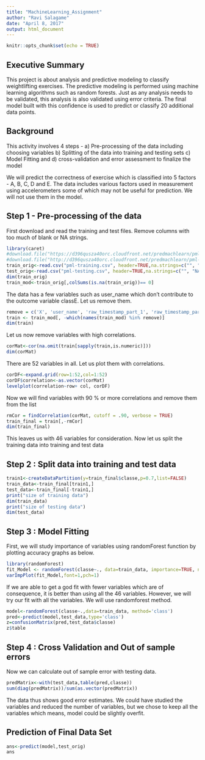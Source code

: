 ```yaml
---
title: "MachineLearning_Assignment"
author: "Ravi Salagame"
date: "April 8, 2017"
output: html_document
---
```


```r
knitr::opts_chunk$set(echo = TRUE)
```

## Executive Summary

   This project is about analysis and predictive modeling to classify weightlifting exercises. The predictive modeling is performed using machine learning algorithms such as random forests. Just as any analysis needs to be validated, this analysis is also validated using error criteria. The final model built with this confidence is used to predict or classify 20 additional data points. 
   
## Background 
   
  This activity involves 4 steps - a) Pre-processing of the data including choosing variables  b) Splitting of the data into training and testing sets c) Model Fitting and d) cross-validation and error assessment to finalize the model
  
  We will predict the correctness of exercise which is classified into 5 factors - A, B, C, D and E. The data includes various factors used in measurement using accelerometers some of which may not be useful for prediction. We will not use them in the model.
  
## Step 1 - Pre-processing of the data

First download and read the training and test files. Remove columns with too much of blank or NA strings. 

```r
library(caret)
#download.file("https://d396qusza40orc.cloudfront.net/predmachlearn/pml-training.csv", destfile = "./pml-training.csv")
#download.file("http://d396qusza40orc.cloudfront.net/predmachlearn/pml-testing.csv", destfile = "./pml-testing.csv")
train_orig<-read.csv("pml-training.csv", header=TRUE,na.strings=c("", "NA","NULL"))
test_orig<-read.csv("pml-testing.csv", header=TRUE,na.strings=c("", "NA","NULL"))
dim(train_orig)
train_mod<-train_orig[,colSums(is.na(train_orig))== 0]
```

The data has a few variables such as user_name which don't contribute to the outcome variable classE. Let us remove them.

```r
remove = c('X', 'user_name', 'raw_timestamp_part_1', 'raw_timestamp_part_2', 'cvtd_timestamp', 'new_window', 'num_window')
train <- train_mod[, -which(names(train_mod) %in% remove)]
dim(train)
```

Let us now remove variables with high correlations.

```r
corMat<-cor(na.omit(train[sapply(train,is.numeric)]))
dim(corMat)
```

There are 52 variables in all. Let us plot them with correlations.

```r
corDF<-expand.grid(row=1:52,col=1:52)
corDF$correlation<-as.vector(corMat)
levelplot(correlation~row+ col, corDF)
```

Now we will find variables with 90 % or more correlations and remove them from the list

```r
rmCor = findCorrelation(corMat, cutoff = .90, verbose = TRUE)
train_final = train[,-rmCor]
dim(train_final)
```

This leaves us with 46 variables for consideration. Now let us split the training data into training and test data

## Step 2 : Split data into training and test data

```r
train1<-createDataPartition(y=train_final$classe,p=0.7,list=FALSE)
train_data<-train_final[train1,]
test_data<-train_final[-train1,]
print("size of training data")
dim(train_data)
print("size of testing data")
dim(test_data)
```

## Step 3 : Model Fitting

 First, we will study importance of variables using randomForest function by plotting accuracy graphs as below.

```r
library(randomForest)
fit_Model <- randomForest(classe~., data=train_data, importance=TRUE, ntree=100)
varImpPlot(fit_Model,font=1,pch=1)
```

If we are able to get a god fit with fewer variables which are of consequence, it is better than using all the 46 variables. However, we will try our fit with all the variables. We will use randomforest method.

```r
model<-randomForest(classe~.,data=train_data, method='class')
pred<-predict(model,test_data,type='class')
z=confusionMatrix(pred,test_data$classe)
z$table
```

## Step 4 : Cross Validation and Out of sample errors

Now we can calculate out of sample error with testing data.

```r

predMatrix<-with(test_data,table(pred,classe))
sum(diag(predMatrix))/sum(as.vector(predMatrix))
```
The data thus shows good error estimates. We could have studied the variables and reduced the number of variables, but we chose to keep all the variables which means, model could be slightly overfit.

## Prediction of Final Data Set

```r
ans<-predict(model,test_orig)
ans
```
